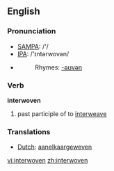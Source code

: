 ==English==

=== Pronunciation ===
*[[w:SAMPA|SAMPA]]: /'/
*[[w:IPA|IPA]]: /'ɪntərwovən/
*{{audio|en-us-interwoven.ogg|Audio (US)}}
*:Rhymes: [[Rhymes:English:-əʊvən|-əʊvən]]

=== Verb ===

'''interwoven'''

# past participle of to [[interweave]]

=== Translations ===
*[[Dutch]]: [[aanelkaargeweven]]

[[vi:interwoven]]
[[zh:interwoven]]